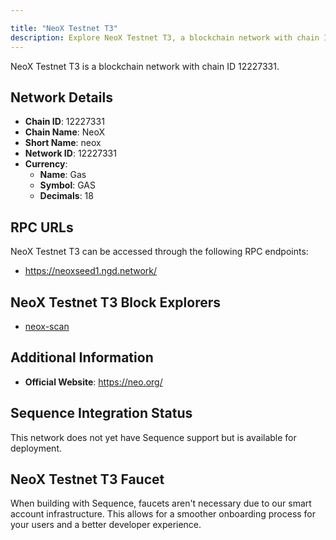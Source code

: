 ```yaml
---

title: "NeoX Testnet T3"
description: Explore NeoX Testnet T3, a blockchain network with chain ID 12227331. Learn about its native currency, Gas, and how to interact with the network.
---
```




NeoX Testnet T3 is a blockchain network with chain ID 12227331.

## Network Details

- **Chain ID**: 12227331
- **Chain Name**: NeoX
- **Short Name**: neox
- **Network ID**: 12227331
- **Currency**: 
  - **Name**: Gas
  - **Symbol**: GAS
  - **Decimals**: 18

## RPC URLs

NeoX Testnet T3 can be accessed through the following RPC endpoints:

- https://neoxseed1.ngd.network/

## NeoX Testnet T3 Block Explorers

- [neox-scan](https://testnet.scan.banelabs.org)

## Additional Information

- **Official Website**: https://neo.org/

## Sequence Integration Status

This network does not yet have Sequence support but is available for deployment.

## NeoX Testnet T3 Faucet

When building with Sequence, faucets aren't necessary due to our smart account infrastructure. This allows for a smoother onboarding process for your users and a better developer experience.
